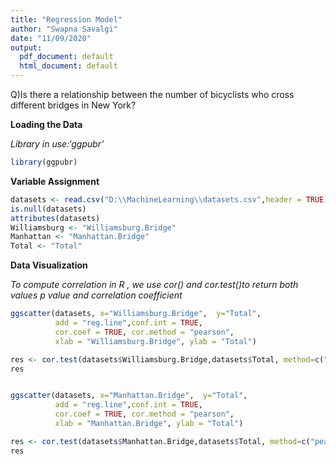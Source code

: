 ---
title: "Regression Model"
author: "Swapna Savalgi"
date: "11/09/2020"
output:
  pdf_document: default
  html_document: default
---

Q)Is there a relationship between the number of bicyclists who cross different bridges in New York?

**Loading the Data**

*Library in use:'ggpubr'*

```{r setup, include=FALSE}

library(ggpubr)
```

**Variable Assignment**
```{r}

datasets <- read.csv("D:\\MachineLearning\\datasets.csv",header = TRUE)
is.null(datasets)
attributes(datasets)
Williamsburg <- "Williamsburg.Bridge"
Manhattan <- "Manhattan.Bridge"
Total <- "Total"


```


**Data Visualization**

*To compute correlation in R , we use cor() and cor.test()to return both values p value and correlation coefficient*

```{r}
ggscatter(datasets, x="Williamsburg.Bridge",  y="Total",
          add = "reg.line",conf.int = TRUE,
          cor.coef = TRUE, cor.method = "pearson",
          xlab = "Williamsburg.Bridge", ylab = "Total")

res <- cor.test(datasets$Williamsburg.Bridge,datasets$Total, method=c("pearson"))
res


ggscatter(datasets, x="Manhattan.Bridge",  y="Total",
          add = "reg.line",conf.int = TRUE,
          cor.coef = TRUE, cor.method = "pearson",
          xlab = "Manhattan.Bridge", ylab = "Total")

res <- cor.test(datasets$Manhattan.Bridge,datasets$Total, method=c("pearson"))
res

```

